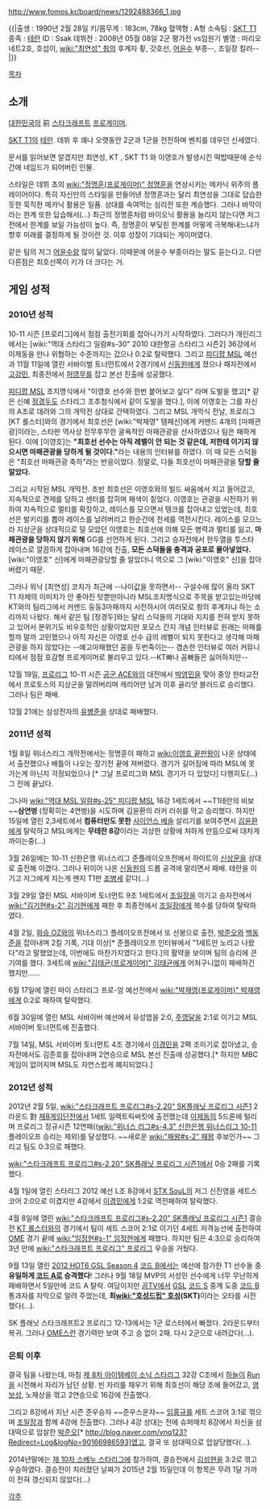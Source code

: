 http://www.fomos.kr/board/news/1292488366_1.jpg

{{|출생 : 1990년 2월 28일
키/몸무게 : 183cm, 78kg
혈액형 : A형
소속팀 : [[SKT T1]]
종족 : [[테란]]
ID : Ssak
데뷔전 : 2008년 05월 08일 2군 평가전 vs임원기
별명 : 마리오네트2호, 호섭이, [[wiki:"최연성" 쵱]]의 후계자 쵷, 갓호선, [[어윤수]] 부종--, 조일장 킬러--|}}

[[목차]]

== 소개 ==
[[대한민국]]의 前 [[스타크래프트]] [[프로게이머]].

[[SKT T1]]의 [[테란]]. 데뷔 후 꽤나 오랫동안 2군과 1군을 전전하며 벤치를 데우던 신세였다.

문서를 읽어보면 알겠지만 최연성, KT , SKT T1 와 이영호가 발생시킨 떡밥때문에 순식간에 네임드가 되어버린 인물. 

스타일은 데뷔 초의 [[wiki:"정명훈(프로게이머)" 정명훈]]을 연상시키는 메카닉 위주의 플레이어이다. 특히 자신만의 스타일을 만들어낸 정명훈과는 달리 최연성을 그대로 답습한듯한 묵직한 메카닉 활용은 일품. 상대를 속여먹는 심리전 또한 계승했다. 그러나 바막이라는 한계 또한 답습해서(...) 최근의 정명훈처럼 바이오닉 활용을 늘리지 않는다면 저그전에서 한계를 보일 가능성이 높다. 즉, 정명훈이 부딪힌 한계를 어떻게 극복해내느냐가 향후 미래를 결정하게 될 것이란 것. 이후 성장이 기대되는 게이머였다.

같은 팀의 저그 [[어윤수]]랑 많이 닮았다. 이때문에 어윤수 부종이라는 말도 듣는다고. 다만 다른점은 최호선쪽이 키가 더 크다는 거.

== 게임 성적 ==
=== 2010년 성적 ===
10-11 시즌 [프로리그]에서 점점 출전기회를 잡아나가기 시작하였다. 그러다가 개인리그에서는 [wiki:"역대 스타리그 일람#s-30" 2010 대한항공 스타리그 시즌2] 36강에서 이제동을 만나 위협하는 수준까지는 갔으나 0:2로 탈락했다. 그리고 [[피디팝 MSL]] 예선과 11월 11일에 열린 서바이벌 토너먼트에서 2경기에서 [[신동원]]에게 졌으나 패자전에서 [[고강민]], 최종전에서 [[허영무]]를 잡고 본선 진출에 성공했다.
  
[[피디팝 MSL]] 조지명식에서 "이영호 선수와 한번 붙어보고 싶다" 라며 도발을 했고[* 같은 신예 [[정경두]]도 스타리그 조추첨식에서 같이 도발을 했다.], 이에 이영호는 그를 자신의 A조로 데려와 그의 개막전 상대로 간택하였다. 그리고 MSL 개막식 전날, 프로리그 [KT 롤스터]와의 경기에서 최호선은 [wiki:"박재영" 템페신]에게 커맨드 4개의 [마패관광]이라는, 스타판 역사상 전무후무한 굴욕적인 마패관광을 선사하였으나 팀은 패하게 된다. 이에 [이영호]는 '''"최호선 선수는 아직 레벨이 안 되는 것 같은데, 저한테 이기지 않으시면 마패관광을 당하게 될 것이다."'''라는 내용의 인터뷰를 하였다. 이 때 모든 스덕들은 "최호선 마패관광 축하"라는 반응이었다. 정말로, 다들 최호선이 마패관광을 '''당할 줄 알았다.'''

그리고 시작된 MSL 개막전. 초반 최호선은 이영호와의 빌드 싸움에서 지고 들어갔고, 지속적으로 견제를 당하고 센터를 잡히며 패색이 짙었다. 이영호는 관광을 시전하기 위하여 지속적으로 멀티를 확장하고, 레이스를 모으면서 탱크를 잡아내고 있었는데, 최호선은 발키리를 뽑아 레이스를 날려버리고 한순간에 전세를 역전시킨다. 레이스를 모으느라 지상군을 상대적으로 덜 모았던 이영호는 최호선에 의해 모든 병력과 멀티를 잃고, '''마패관광을 당하지 않기 위해''' GG를 선언하게 된다. 그리고 승자전에서 한두열을 투스타 레이스로 깔끔하게 잡아내며 16강에 진출, '''모든 스덕들을 충격과 공포로 몰아넣었다.''' [wiki:"이영호" 신]에게 마패관광당할 줄 알았더니 역으로 그 [wiki:"이영호" 신]을 잡아버렸기 때문.

그러나 워낙 [최연성] 코치가 최근에 --나이값을 못하면서-- 구설수에 많이 올라 SKT T1 자체의 이미지가 안 좋아진 탓뿐만아니라 MSL조지명식으로 주목을 받고있는마당에 KT와의 팀리그에서 커맨드 둥둥3마패까지 시전하시어 여러모로 쵱의 후계자냐 하는 소리까지 나왔다. 해서 같은 팀 [정경두]와는 달리 스덕들의 기대와 지지를 전혀 받지 못하고 있어서 분위기도 비우호적인 상황이었지만 포모스 간지 개념 인터뷰로 원래는 마패를 할까 말까 고민했으나 아직 자신은 이영호 선수 급의 레벨이 되지 못한다고 생각해 마패관광을 하지 않았다는 --예고마패했던 꼼을 두번죽이는-- 겸손한 인터뷰로 여러 커뮤니티에서 점점 호감형 프로게이머로 불리우고 있다.--KT빠나 꼼빠들은 싫어하지만--

12월 19일, [[프로리그]] 10-11 시즌 [[공군 ACE]]와의 대전에서 [[박영민]]을 맞아 중앙 한타교전에서 프로토스의 지상군을 말려버리며 캐리어만 남겨 이후 골리앗 블러드로 승리했다. 그러나 팀은 패배.

12월 21에는 삼성전자의 [[유병준]]을 상대로 패배했다.

=== 2011년 성적 ===
1월 8일 위너스리그 개막전에서는 정명훈이 패하고 [[wiki:이영호 끝판왕]]이 나온 상태에서 출전했으나 배틀이 나오는 장기전 끝에 져버렸다. 경기가 길어짐에 따라 MSL에 못 가는게 아닌지 걱정되었으나 [* 그날 프로리그와 MSL 경기가 다 있었다] 다행히도(...) 그 전에 끝났다.

그나마 [[wiki:"역대 MSL 일람#s-25" 피디팝 MSL]] 16강 1세트에서 ~~T1테란의 비보~~'''삼연벙''' (정확히는 4연벙)을 시도하며 김윤환의 러커 러쉬를 막고 승리했다. 하지만 15일에 열린 2,3세트에서 '''컴퓨터만도 못한''' [[사이언스 베슬]] 살리기를 보여주면서 [[김윤환]]에게 탈락하고 MSL에게는 '''무테란 8강'''이라는 괴상한 상황에 처하게 만듬으로써 대차게 까이는중(...)

3월 26일에는 10-11 신한은행 위너스리그 준플레이오프전에서 하이트의 [[신상문]]을 상대로 출전해 이겼다. 그러나 뒤이어 나온 [[신동원]]의 드롭 공격에 말리면서 패배. 테란을 이기고 저그에게 지는게 왠지 T1판 [[조병세]] 같다(...)

3월 29일 열린 MSL 서바이버 토너먼트 9조 1세트에서 [[조일장]]을 이기고 승자전에서 [[wiki:"김기현#s-2" 김기현]]에게 패한 후 최종전에서 [[조일장]]에게 복수를 당하여 탈락하였다.

4월 2일, [[화승 OZ]]와의 위너스리그 플레이오프전에서 또 선봉으로 출전, [[박준오]]와 [[백동준]]을 잡아내며 2킬 기록, 기대 이상[* 준플레이오프 인터뷰에서 "1세트만 노리고 나왔다"라고 말했었는데, 이번에도 마찬가지였다고 한다.]의 활약을 보이며 팀의 승리에 큰 기여를 했다. 3세트에 [[wiki:"김태균(프로게이머)" 김태균]]에게 어처구니없이 패배하긴 했지만......

6월 17일에 열린 마이 스타리그 프로-암 예선전에서 [[wiki:"박재영(프로게이머)" 박재영]]에게 0:2로 패하여 탈락했다.

6월 30일에 열린 MSL 서바이버 예선에서 유성엽을 2:0, [[주영달]]을 2:1로 이기고 MSL 서바이버 토너먼트에 진출했다.

7월 14일, MSL 서바이버 토너먼트 4조 경기에서 [[이경민]]을 2팩 조이기로 잡아냈고, 승자전에서도 김준호를 잡아내며 2연승으로 MSL 본선 진출에 성공했다.[* 하지만 MBC게임이 없어지며 MSL도 자연스럽게 폐지되었다.]

=== 2012년 성적 ===

2012년 2월 5일, [[wiki:"스타크래프트 프로리그#s-2.20" SK플래닛 프로리그 시즌1]] 2라운드 對 [[제8게임단]]전에서 1세트 일렉트릭써킷에 출전했는데 [[이제동]]의 5드론에 털리며 프로리그 정규시즌 12연패(([[wiki:"위너스 리그#s-4.3" 신한은행 위너스리그 10-11]] 플레이오프 승리는 제외)를 달성했다. ~~새로운 [[wiki:"패왕#s-2" 패왕]] 후보인가~~ 그리고 팀도 0:3으로 패했다.

[[wiki:"스타크래프트 프로리그#s-2.20" SK플래닛 프로리그 시즌1]]에서 0승 2패를 기록했다.

4월 1일에 열린 스타리그 2012 예선 L조 8강에서 [[STX SouL]]의 저그 신진영을 세트스코어 2:0으로 이겼지만 4강에서 [[이경민]]에게 1:2로 역전패하여 탈락했다.

4월 8일에 열린 [[wiki:"스타크래프트 프로리그#s-2.20" SK플래닛 프로리그 시즌1]] 결승전 [[KT 롤스터]]와의 경기에서 팀이 세트 스코어 2:1로 이기던 4세트 저격능선에 출전하여 [[OME]] 경기 끝에 [[wiki:"임정현#s-1" 임정현]]에게 패했다. 하지만 팀은 4:3으로 승리하여 3년 만에 [[wiki:"스타크래프트 프로리그" 프로리그]] 우승을 거뒀다.

9월 13일 열린 [[2012 HOT6 GSL Season 4]] [[코드 B]]에서는 예선에 참가한 T1 선수들 중 '''유일하게 [[코드 A]]로 승격했다'''! 그러나 9월 18일 MVP의 서성민 선수에게 너무 무난하게 패배하면서 5일만에 코드 A 탈락. 여담이지만 [[곰TV]]에서 [[GSL]] [[코드 S]] 중계 도중 [[코드 B]] 통과자를 자막으로 알려 주었는데, '''최[[wiki:"호성드립" 호성]](SKT)'''이라는 오타를 시전했다(…).

SK 플래닛 스타크래프트2 프로리그 12-13에서는 1군 로스터에서 빠졌다. 2라운드부터 복귀. 그러나 [[OME]]스런 경기력만 보여 주고 승 없이 2패. 다시 2군으로 내려갔다(…).

=== 은퇴 이후 ===
결국 팀을 나왔는데, 마침 [[소닉 스타리그#s-2.3|제 8차 아이템베이 소닉 스타리그]] 32강 C조에서 [[하늘#s-2.1.1|하늘]]이 [[Run#s-2|Run]]을 시전해서 자리가 남던 상황. 빈 자리를 채우기 위해 최호선이 해당 조에 들어갔고, [[염보성]], 노재상을 꺾고 2연승으로 16강에 진출했다.

그리고 8강에서 지난 시즌 준우승자 ~~준우스운자~~ [[임홍규]]를 세트 스코어 3:1로 꺾으며 [[조일장]]과 함께 4강에 진출했다. 그러나 4강 상대는 전에 슈퍼매치 8강에서 자신을 삼대떡으로 압살한 [[박준오]][* http://blog.naver.com/vnq123?Redirect=Log&logNo=90166986593]였고, 결국 또 삼대떡으로 압살당했다(…).

2014년말에는 [[제 10차 스베누 스타리그]]에 참가하여, 결승전에서 [[김성현(프로게이머)|김성현]]을 3:2로 꺾고 우승하였다. 결승전이 치러졌던 날짜가 2015년 2월 15일인데 이 항목은 무려 1달 가까이 전혀 갱신되지 않았다(...)

[[각주]]

